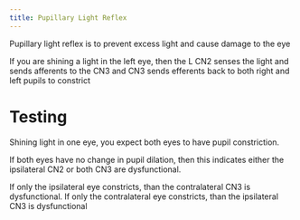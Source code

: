 ```yaml
---
title: Pupillary Light Reflex
---
```



Pupillary light reflex is to prevent excess light and cause damage to the eye



If you are shining a light in the left eye, then the L CN2 senses the light and sends afferents to the CN3 and CN3 sends efferents back to both right and left pupils to constrict



# Testing

Shining light in one eye, you expect both eyes to have pupil constriction.


If both eyes have no change in pupil dilation, then this indicates either the ipsilateral CN2 or both CN3 are dysfunctional.

If only the ipsilateral eye constricts, than the contralateral CN3 is dysfunctional.
If only the contralateral eye constricts, than the ipsilateral CN3 is dysfunctional